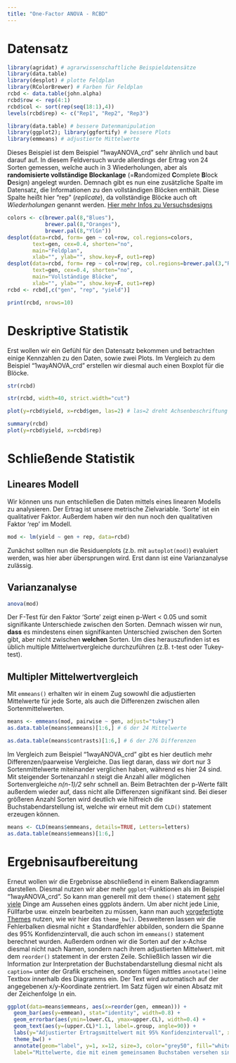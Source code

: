 ```yaml
---
title: "One-Factor ANOVA - RCBD"
---
```


# Datensatz

```r
library(agridat) # agrarwissenschaftliche Beispieldatensätze
library(data.table)
library(desplot) # plotte Feldplan
library(RColorBrewer) # Farben für Feldplan
rcbd <- data.table(john.alpha)
rcbd$row <- rep(4:1)
rcbd$col <- sort(rep(seq(18:1),4))
levels(rcbd$rep) <- c("Rep1", "Rep2", "Rep3")
```

```r
library(data.table) # bessere Datenmanipulation
library(ggplot2); library(ggfortify) # bessere Plots
library(emmeans) # adjustierte Mittelwerte
```

Dieses Beispiel ist dem Beispiel "1wayANOVA_crd" sehr ähnlich und baut darauf auf. In diesem Feldversuch wurde allerdings der Ertrag von 24 Sorten gemessen, welche auch in 3 Wiederholungen, aber als **randomisierte vollständige Blockanlage** (=**R**andomized **C**omplete **B**lock **D**esign) angelegt wurden. Demnach gibt es nun eine zusätzliche Spalte im Datensatz, die Informationen zu den vollständigen Blöcken enthält. Diese Spalte heißt hier "rep" (*replicate*), da vollständige Blöcke auch oft *Wiederholungen* genannt werden. [Hier mehr Infos zu Versuchsdesigns](DesignList.html)

<div class = "row"> <div class = "col-md-6">
```r
colors <- c(brewer.pal(8,"Blues"), 
            brewer.pal(8,"Oranges"), 
            brewer.pal(8,"YlGn"))
desplot(data=rcbd, form= gen ~ col+row, col.regions=colors,
        text=gen, cex=0.4, shorten="no",
        main="Feldplan", 
        xlab="", ylab="", show.key=F, out1=rep)
desplot(data=rcbd, form= rep ~ col+row|rep, col.regions=brewer.pal(3,"Reds"),
        text=gen, cex=0.4, shorten="no",
        main="Vollständige Blöcke", 
        xlab="", ylab="", show.key=F, out1=rep)
rcbd <- rcbd[,c("gen", "rep", "yield")]
```
</div> <div class = "col-md-6">
```r
print(rcbd, nrows=10)
```
</div> </div>

# Deskriptive Statistik
Erst wollen wir ein Gefühl für den Datensatz bekommen und betrachten einige Kennzahlen zu den Daten, sowie zwei Plots. Im Vergleich zu dem Beispiel "1wayANOVA_crd" erstellen wir diesmal auch einen Boxplot für die Blöcke.

<div class = "row"> <div class = "col-md-6">
```r
str(rcbd)
```
```r
str(rcbd, width=40, strict.width="cut")
```
```r
plot(y=rcbd$yield, x=rcbd$gen, las=2) # las=2 dreht Achsenbeschriftung
```

</div> <div class = "col-md-6">
```r
summary(rcbd)
plot(y=rcbd$yield, x=rcbd$rep)
```
</div> </div>

# Schließende Statistik
## Lineares Modell
Wir können uns nun entschließen die Daten mittels eines linearen Modells zu analysieren. Der Ertrag ist unsere metrische Zielvariable. 'Sorte' ist ein qualitativer Faktor. Außerdem haben wir den nun noch den qualitativen Faktor 'rep' im Modell.

```r
mod <- lm(yield ~ gen + rep, data=rcbd)
```

Zunächst sollten nun die Residuenplots (z.b. mit `autoplot(mod)`) evaluiert werden, was hier aber übersprungen wird. Erst dann ist eine Varianzanalyse zulässig.

## Varianzanalyse
```r
anova(mod)
```
Der F-Test für den Faktor 'Sorte' zeigt einen p-Wert < 0.05 und somit signifikante Unterschiede zwischen den Sorten. Demnach wissen wir nun, **dass** es mindestens einen signifikanten Unterschied zwischen den Sorten gibt, aber nicht zwischen **welchen** Sorten. Um dies herauszufinden ist es üblich multiple Mittelwertvergleiche durchzuführen (z.B. t-test oder Tukey-test). 

## Multipler Mittelwertvergleich
Mit `emmeans()` erhalten wir in einem Zug sowowhl die adjustierten Mittelwerte für jede Sorte, als auch die Differenzen zwischen allen Sortenmittelwerten.

```r
means <- emmeans(mod, pairwise ~ gen, adjust="tukey")
as.data.table(means$emmeans)[1:6,] # 6 der 24 Mittelwerte 
```
```r
as.data.table(means$contrasts)[1:6,] # 6 der 276 Differenzen
```
Im Vergleich zum Beispiel "1wayANOVA_crd" gibt es hier deutlich mehr Differenzen/paarweise Vergleiche. Das liegt daran, dass wir dort nur 3 Sortenmittelwerte miteinander verglichen haben, während es hier 24 sind. Mit steigender Sortenanzahl *n* steigt die Anzahl aller möglichen Sortenvergleiche *n(n-1)/2* sehr schnell an. Beim Betrachten der p-Werte fällt außerdem wieder auf, dass nicht alle Differenzen signifikant sind. Bei dieser größeren Anzahl Sorten wird deutlich wie hilfreich die Buchstabendarstellung ist, welche wir erneut mit dem `CLD()` statement erzeugen können.

```r
means <- CLD(means$emmeans, details=TRUE, Letters=letters)
as.data.table(means$emmeans)[1:6,]
```

# Ergebnisaufbereitung

Erneut wollen wir die Ergebnisse abschließend in einem Balkendiagramm darstellen. Diesmal nutzen wir aber mehr `ggplot`-Funktionen als im Beispiel "1wayANOVA_crd". So kann man generell mit dem `theme()` statement [sehr viele](https://ggplot2.tidyverse.org/reference/theme.html) Dinge am Aussehen eines ggplots ändern. Um aber nicht jede Linie, Füllfarbe usw. einzeln bearbeiten zu müssen, kann man auch [vorgefertigte Themes](https://ggplot2.tidyverse.org/reference/ggtheme.html) nutzen, wie wir hier das `theme_bw()`. Desweiteren lassen wir die Fehlerbalken diesmal nicht ± Standardfehler abbilden, sondern die Spanne des 95% Konfidenzintervall, die auch schon im `emmeans()` statement berechnet wurden.
Außerdem ordnen wir die Sorten auf der x-Achse diesmal nicht nach Namen, sondern nach ihrem adjustierten Mittelwert. mit dem `reorder()` statement in der ersten Zeile. Schließlich lassen wir die Information zur Interpretation der Buchstabendarstellung diesmal nicht als `caption=` unter der Grafik erscheinen, sondern fügen mittles `annotate()`eine Textbox innerhalb des Diagramms ein. Der Text wird automatisch auf der angegebenen x/y-Koordinate zentriert. Im Satz fügen wir einen Absatz mit der Zeichenfolge *\\n* ein.

```r
ggplot(data=means$emmeans, aes(x=reorder(gen, emmean))) +
  geom_bar(aes(y=emmean), stat="identity", width=0.8) +
  geom_errorbar(aes(ymin=lower.CL, ymax=upper.CL), width=0.4) +
  geom_text(aes(y=(upper.CL)*1.1, label=.group, angle=90)) +
  labs(y="Adjustierter Ertragsmittelwert mit 95% Konfidenzintervall", x="Sorte") +
  theme_bw() +
  annotate(geom="label", y=1, x=12, size=3, color="grey50", fill="white",
  label="Mittelwerte, die mit einem gemeinsamen Buchstaben versehen sind,\n sind laut Tukey-test nicht signifikant voneinander verschieden.")
  
```

